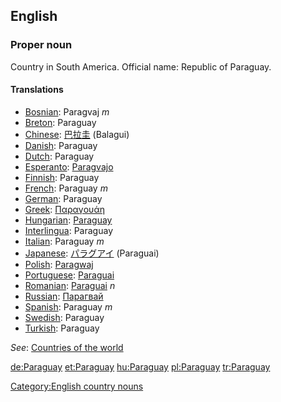 ==English==

===Proper noun===

Country in South America. Official name: Republic of Paraguay.

====Translations====

*[[Bosnian]]: Paragvaj ''m''
*[[Breton]]: Paraguay
*[[Chinese]]: [[巴拉圭]] (Balagui)
*[[Danish]]: Paraguay
*[[Dutch]]: Paraguay
*[[Esperanto]]: [[Paragvajo]]
*[[Finnish]]: Paraguay
*[[French]]: Paraguay ''m''
*[[German]]: Paraguay
*[[Greek]]: [[Παραγουάη]]
*[[Hungarian]]: [[Paraguay]]
*[[Interlingua]]: Paraguay
*[[Italian]]: Paraguay ''m''
*[[Japanese]]: [[パラグアイ]] (Paraguai)
*[[Polish]]: [[Paragwaj]]
*[[Portuguese]]: [[Paraguai]]
*[[Romanian]]: [[Paraguai]] ''n''
*[[Russian]]: [[Парагвай]]
*[[Spanish]]: Paraguay ''m''
*[[Swedish]]: Paraguay
*[[Turkish]]: Paraguay

''See'': [[Countries of the world]]
[[Category:English country nouns]]

[[de:Paraguay]]
[[et:Paraguay]]
[[hu:Paraguay]]
[[pl:Paraguay]]
[[tr:Paraguay]]